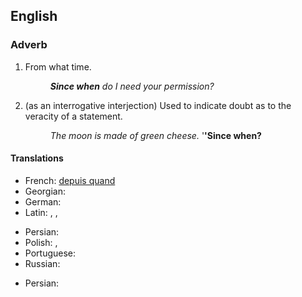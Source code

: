 ==English==

===Adverb===
{{en-adv|head=[[since]] [[when]]}}

# {{colloquial|rhetorical question|sarcastic}} From what time.
#: '''''Since when''' do I need your permission?''
# {{colloquial|rhetorical question|sarcastic}} (as an interrogative interjection)  Used to indicate doubt as to the veracity of a statement.
#: ''The moon is made of green cheese.''  '''''Since when?'''

====Translations====
{{trans-top|from what time}}
* French: [[depuis quand]]
* Georgian: {{t|ka|როდიდან|sc=Geor}}
* German: {{t|de|seit wann}}
* Latin: {{t|la|abhinc}}, {{t|la|inde}}, {{t|la|postea}}
{{trans-mid}}
* Persian: {{t|fa|از کی|alt=از کی؟|tr=az kéy?}}
* Polish: {{t|pl|od kiedy?}}, {{t|pl|od kiedy to?}}
* Portuguese: {{t|pt|desde quando?}}
* Russian: {{t|ru|с каких это пор|tr=s kakíx éto pór?|alt=с каких это пор?|sc=Cyrl}}
{{trans-bottom}}
{{trans-top|Used to indicate doubt as to the veracity of a statement}}
* Persian: {{t|fa|از کی تا حالا|tr=az kéy tâ hâlâ}}
{{trans-mid}}
{{trans-bottom}}